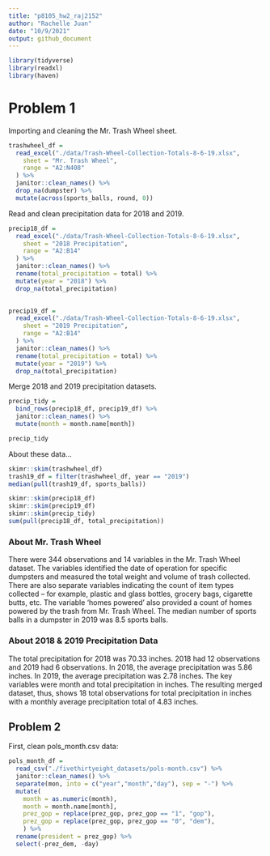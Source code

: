```yaml
---
title: "p8105_hw2_raj2152"
author: "Rachelle Juan"
date: "10/9/2021"
output: github_document
---
```


```r
library(tidyverse)
library(readxl)
library(haven)
```

# Problem 1

Importing and cleaning the Mr. Trash Wheel sheet.
```r
trashwheel_df = 
  read_excel("./data/Trash-Wheel-Collection-Totals-8-6-19.xlsx",
    sheet = "Mr. Trash Wheel",
    range = "A2:N408"
  ) %>% 
  janitor::clean_names() %>% 
  drop_na(dumpster) %>% 
  mutate(across(sports_balls, round, 0))
```

Read and clean precipitation data for 2018 and 2019. 
```r
precip18_df = 
  read_excel("./data/Trash-Wheel-Collection-Totals-8-6-19.xlsx",
    sheet = "2018 Precipitation",
    range = "A2:B14"
  ) %>% 
  janitor::clean_names() %>% 
  rename(total_precipitation = total) %>% 
  mutate(year = "2018") %>% 
  drop_na(total_precipitation)  
  

precip19_df = 
  read_excel("./data/Trash-Wheel-Collection-Totals-8-6-19.xlsx",
    sheet = "2019 Precipitation",
    range = "A2:B14"
  ) %>% 
  janitor::clean_names() %>% 
  rename(total_precipitation = total) %>% 
  mutate(year = "2019") %>% 
  drop_na(total_precipitation) 
```

Merge 2018 and 2019 precipitation datasets.
```r
precip_tidy =
  bind_rows(precip18_df, precip19_df) %>% 
  janitor::clean_names() %>% 
  mutate(month = month.name[month])

precip_tidy
```

About these data...
```r
skimr::skim(trashwheel_df)
trash19_df = filter(trashwheel_df, year == "2019")
median(pull(trash19_df, sports_balls))

skimr::skim(precip18_df)
skimr::skim(precip19_df)
skimr::skim(precip_tidy)
sum(pull(precip18_df, total_precipitation))
```

### About Mr. Trash Wheel
There were 344 observations and 14 variables in the Mr. Trash Wheel dataset. The variables identified the date of operation for specific dumpsters and measured the total weight and volume of trash collected. There are also separate variables indicating the count of item types collected -- for example, plastic and glass bottles, grocery bags, cigarette butts, etc. The variable 'homes powered' also provided a count of homes powered by the trash from Mr. Trash Wheel. The median number of sports balls in a dumpster in 2019 was 8.5 sports balls. 

### About 2018 & 2019 Precipitation Data
The total precipitation for 2018 was 70.33 inches. 2018 had 12 observations and 2019 had 6 observations. In 2018, the average precipitation was 5.86 inches. In 2019, the average precipitation was 2.78 inches. The key variables were month and total precipitation in inches. The resulting merged dataset, thus, shows 18 total observations for total precipitation in inches with a monthly average precipitation total of 4.83 inches. 


## Problem 2

First, clean pols_month.csv data:
```r
pols_month_df = 
  read_csv("./fivethirtyeight_datasets/pols-month.csv") %>% 
  janitor::clean_names() %>% 
  separate(mon, into = c("year","month","day"), sep = "-") %>% 
  mutate(
    month = as.numeric(month),
    month = month.name[month],
    prez_gop = replace(prez_gop, prez_gop == "1", "gop"),
    prez_gop = replace(prez_gop, prez_gop == "0", "dem"),
    ) %>% 
  rename(president = prez_gop) %>% 
  select(-prez_dem, -day)
```


